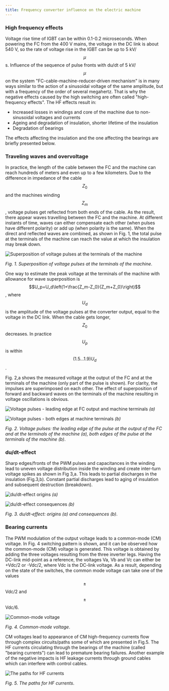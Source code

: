 ```yaml
---
title: Frequency converter influence on the electric machine
---
```


### High frequency effects

Voltage rise time of IGBT can be within 0.1-0.2 microseconds. When powering the
FC from the 400 V mains, the voltage in the DC link is about 540 V, so the rate
of voltage rise in the IGBT can be up to 5 kV/$$\mu$$s. Influence of the
sequence of pulse fronts with du/dt of 5 kV/$$\mu$$ on the system
"FC-cable-machine-reducer-driven mechanism" is in many ways similar to the
action of a sinusoidal voltage of the same amplitude, but with a frequency of
the order of several megahertz. That is why the negative effects caused by the
high switching are often called "high-frequency effects". The HF effects result
in:

- Increased losses in windings and core of the machine due to non-sinusoidal
  voltages and currents
- Ageing and degradation of insulation, shorter lifetime of the insulation
- Degradation of bearings

The effects affecting the insulation and the one affecting the bearings are
briefly presented below.

### Traveling waves and overvoltage

In practice, the length of the cable between the FC and the machine can reach
hundreds of meters and even up to a few kilometers. Due to the difference in
impedance of the cable $$Z_0$$ and the machines winding $$Z_m$$, voltage pulses
get reflected from both ends of the cable. As the result, there appear waves
travelling between the FC and the machine. At different instants of time, waves
can either compensate each other (when pulses have different polarity) or add up
(when polarity is the same). When the direct and reflected waves are combined,
as shown in Fig. 1, the total pulse at the terminals of the machine can reach
the value at which the insulation may break down.

![Superposition of voltage pulses at the terminals of the machine](./images/reflection.png)

_Fig. 1. Superposition of voltage pulses at the terminals of the machine_.

One way to estimate the peak voltage at the terminals of the machine with
allowance for wave superposition is
$$U_p=U_d\left(1+\frac{Z_m-Z_0}{Z_m+Z_0}\right)$$, where $$U_d$$ is the
amplitude of the voltage pulses at the converter output, equal to the voltage in
the DC link. When the cable gets longer, $$Z_0$$ decreases. In practice $$U_p$$
is within $$(1.5\ldots1.9)U_d$$.

Fig. 2,a shows the measured voltage at the output of the FC and at the terminals
of the machine (only part of the pulse is shown). For clarity, the impulses are
superimposed on each other. The effect of superposition of forward and backward
waves on the terminals of the machine resulting in voltage oscillations is
obvious.

![Voltage pulses - leading edge at FC output and machine terminals](./images/impuls_2signals.png)
_(a)_

![Voltage pulses - both edges at machine terminals](./images/dudt_pulses.png)
_(b)_

_Fig. 2. Voltage pulses: the leading edge of the pulse at the output of the FC
and at the terminals of the machine (a), both edges of the pulse at the
terminals of the machine (b)_.

### du/dt-effect

Sharp edges/fronts of the PWM pulses and capacitances in the winding lead to
uneven voltage distribution inside the winding and create inter-turn voltage
spikes as shown in Fig 3,a. This leads to partial discharges in the insulation
(Fig.3,b). Constant partial discharges lead to aging of insulation and
subsequent destruction (breakdown).

![du/dt-effect origins](./images/dudt_effect.png) _(a)_

![du/dt-effect consequences](./images/ins_breakdown_E.png) _(b)_

_Fig. 3. du/dt-effect: origins (a) and consequences (b)_.

### Bearing currents

The PWM modulation of the output voltage leads to a common-mode (CM) voltage. In
Fig. 4 switching pattern is shown, and it can be observed how the common-mode
(CM) voltage is generated. This voltage is obtained by adding the three voltages
resulting from the three inverter legs. Having the DC-link mid-point as a
reference, the voltages Va, Vb and Vc can either be +Vdc/2 or -Vdc/2, where Vdc
is the DC-link voltage. As a result, depending on the state of the switches, the
common mode voltage can take one of the values $$\pm$$Vdc/2 and $$\pm$$Vdc/6.

![Common-mode voltage](./images/common_mode_voltage.png)

_Fig. 4. Common-mode voltage_.

CM voltages lead to appearance of CM high-frequency currents flow through
complex circuits/paths some of which are presented in Fig.5. The HF currents
circulating through the bearings of the machine (called "bearing currents") can
lead to premature bearing failures. Another example of the negative impacts is
HF leakage currents through ground cables which can interfere with control
cables.

![The paths for HF currents](./images/Bearing_currents.png)

_Fig. 5. The paths for HF currents_.
